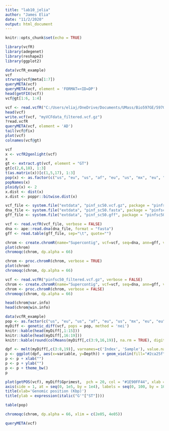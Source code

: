 ```yaml
---
title: "lab10_jelia"
author: "James Elia"
date: "11/2/2020"
output: html_document
---
```


```r
knitr::opts_chunk$set(echo = TRUE)
```

```r
library(vcfR)
library(adegenet)
library(reshape2)
library(ggplot2)
```

```r
data(vcfR_example)
vcf
strwrap(vcf@meta[1:7])
queryMETA(vcf)
queryMETA(vcf, element = 'FORMAT=<ID=DP')
head(getFIX(vcf))
vcf@gt[1:6, 1:4]
```
```r
vcf <- read.vcfR("C:/Users/eliaj/OneDrive/Documents/UMass/Bio597GE/597GE/pinfsc50_filtered.vcf.gz")
head(vcf)
write.vcf(vcf, "myVCFdata_filtered.vcf.gz")
?read.vcfR
queryMETA(vcf, element = 'AD')
tail(vcf@fix)
plot(vcf)
colnames(vcf@gt)
```
```r
vcf
x <- vcfR2genlight(vcf)
x
gt <- extract.gt(vcf, element = "GT")
gt[c(2,6,18), 1:3]
t(as.matrix(x))[c(1,5,17), 1:3]
pop(x) <- as.factor(c("us", "eu", "us", "af", "eu", "us", "mx", "eu", "eu", "sa", "mx", "sa", "us", "sa", "Pmir", "us", "eu", "eu"))
popNames(x)
ploidy(x) <- 2
x.dist <- dist(x)
x.dist <- poppr::bitwise.dist(x)
```
```r
vcf_file <- system.file("extdata", "pinf_sc50.vcf.gz", package = "pinfsc50")
dna_file <- system.file("extdata", "pinf_sc50.fasta", package = "pinfsc50")
gff_file <- system.file("extdata", "pinf_sc50.gff", package = "pinfsc50")

vcf <- read.vcfR(vcf_file, verbose = FALSE)
dna <- ape::read.dna(dna_file, format = "fasta")
gff <- read.table(gff_file, sep="\t", quote="")

chrom <- create.chromR(name="Supercontig", vcf=vcf, seq=dna, ann=gff, verbose=TRUE)
plot(chrom)
chromoqc(chrom, dp.alpha = 66)
```
```r
chrom <- proc.chromR(chrom, verbose = TRUE)
plot(chrom)
chromoqc(chrom, dp.alpha = 66)

vcf <- read.vcfR("pinfsc50_filtered.vcf.gz", verbose = FALSE)
chrom <- create.chromR(name="Supercontig", vcf=vcf, seq=dna, ann=gff, verbose=FALSE)
chrom <- proc.chromR(chrom, verbose = FALSE)
chromoqc(chrom, dp.alpha = 66)
```
```r
head(chrom@var.info)
head(chrom@win.info)
```
```r
data(vcfR_example)
pop <- as.factor(c("us", "eu", "us", "af", "eu", "us", "mx", "eu", "eu", "sa", "mx", "sa", "us", "sa", "Pmir", "us", "eu", "eu"))
myDiff <- genetic_diff(vcf, pops = pop, method = 'nei')
knitr::kable(head(myDiff[,1:15]))
knitr::kable(head(myDiff[,16:19]))
knitr::kable(round(colMeans(myDiff[,c(3:9,16,19)], na.rm = TRUE), digits = 3))

dpf <- melt(myDiff[,c(3:8,19)], varnames=c('Index', 'Sample'), value.name = 'Depth', na.rm=TRUE)
p <- ggplot(dpf, aes(x=variable, y=Depth)) + geom_violin(fill="#2ca25f", adjust = 1.2)
p <- p + xlab("")
p <- p + ylab("")
p <- p + theme_bw()
p
```
```r
plot(getPOS(vcf), myDiff$Gprimest,  pch = 20, col = "#1E90FF44", xlab = "", ylab = "", ylim = c(0, 1), xaxt = "n")
axis(side = 1, at = seq(0, 1e5, by = 1e4), labels = seq(0, 100, by = 10))
title(xlab='Genomic position (Kbp)')
title(ylab = expression(italic("G'"["ST"])))

table(pop)

chromoqc(chrom, dp.alpha = 66, xlim = c(2e05, 4e05))

queryMETA(vcf)
```

